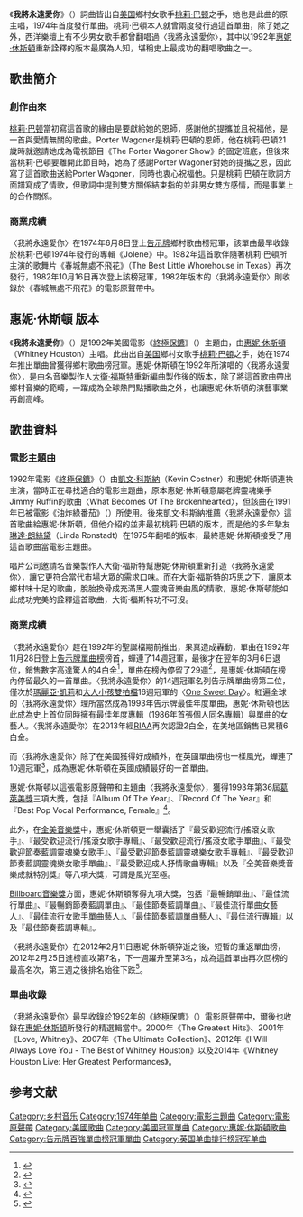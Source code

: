 {{noteTA
|T=zh-cn:I Will Always Love You; zh-hk:I Will Always Love You; zh-tw:I Will Always Love You;
|1=zh-cn:I Will Always Love You; zh-hk:I Will Always Love You; zh-tw:I Will Always Love You;
|2=zh-cn:惠特妮·休斯頓; zh-tw:惠妮·休斯頓; zh-hk:雲妮·侯斯頓;
|3=zh-cn:惠特妮; zh-tw:惠妮; zh-hk:雲妮;
|G1=Show
}}
{{Infobox song
| name       = 我将永远爱你<br>I Will Always Love You
| type       = 单曲
| artist     = [[桃莉·巴顿|桃莉·巴顿]]
| album      = {{link-en|乔伦娜 (专辑)|Jolene (album)|乔伦娜}}
| A-side     = 
| recorded   = 
| released   = 1974年6月16日
| genre      = [[乡村音乐|乡村音乐]]
| language   = 
| length     = 2:53
| writer     = [[桃莉·巴顿|桃莉·巴顿]]
| composer   = 
| arranger   = 
| label      = [[RCA唱片|RCA唱片]]
| producer   = {{link-en|鲍勃·弗格森|Bob Ferguson (music)}}
| prev_title = {{link-en|乔伦娜 (歌曲)|Jolene (song)|乔伦娜}}
| prev_year  = 1973
| next_title = {{link-en|愛像蝴蝶|Love Is Like a Butterfly}}
| next_year  = 1974
| misc       = {{Extra chronology
  | artist     = 1982年發行
  | type       = single
  | prev_title = {{link-en|心碎快遞 (歌曲)|Heartbreak Express (song)|心碎快遞}}
  | prev_year  = 1982
  | title      = 我将永远爱你
  | year       = 1982
  | next_title = {{link-en|硬糖聖誕|Hard Candy Christmas}}
  | next_year  = 1982
  }}
}}
《'''我將永遠愛你'''》（{{lang-en|'''I Will Always Love You'''}}）詞曲皆出自[[美国|美国]]鄉村女歌手[[桃莉·巴顿|桃莉·巴顿]]之手，她也是此曲的原主唱，1974年首度發行單曲。桃莉·巴頓本人就曾兩度發行過這首單曲，除了她之外，西洋樂壇上有不少男女歌手都曾翻唱過〈我將永遠愛你〉，其中以1992年[[惠妮·休斯頓|惠妮·休斯頓]]重新詮釋的版本最廣為人知，堪稱史上最成功的翻唱歌曲之一。

== 歌曲簡介==
=== 創作由來 ===
[[桃莉·巴顿|桃莉·巴顿]]當初寫這首歌的緣由是要獻給她的恩師，感謝他的提攜並且祝福他，是一首與愛情無關的歌曲。Porter Wagoner是桃莉·巴頓的恩師，他在桃莉·巴頓21歲時就邀請她成為電視節目《The Porter Wagoner Show》的固定班底，但後來當桃莉·巴頓要離開此節目時，她為了感謝Porter Wagoner對她的提攜之恩，因此寫了這首歌曲送給Porter Wagoner，同時也衷心祝福他。只是桃莉·巴頓在歌詞方面譜寫成了情歌，但歌詞中提到雙方關係結束指的並非男女雙方感情，而是事業上的合作關係。

=== 商業成績 ===
〈我將永遠愛你〉在1974年6月8日登上[[告示牌|告示牌]]鄉村歌曲榜冠軍，該單曲最早收錄於桃莉·巴頓1974年發行的專輯《Jolene》中。1982年這首歌伴隨著桃莉·巴頓所主演的歌舞片《春城無處不飛花》（The Best Little Whorehouse in Texas）再次發行，1982年10月16日再次登上該榜冠軍，1982年版本的〈我將永遠愛你〉則收錄於《春城無處不飛花》的電影原聲帶中。

[[Category:乡村音乐|Category:乡村音乐]]
[[Category:1974年单曲|Category:1974年单曲]]


==惠妮·休斯頓 版本==
{{Infobox single <!-- See Wikipedia:WikiProject_Songs -->
| Name           = I Will Always Love You
| Cover          = 
| Border         = yes
| Artist         = [[惠妮·休斯頓|惠妮·休斯頓]]
| from Album     = [[保镖_(电影)|終極保鑣]]
| B-side         = "Jesus Loves Me" "Do You Hear What I Hear?"
| Released       = {{Start date|1992|11|3}}
| Format         = {{flat list|
*[[CD_single|CD single]]
*[[cassette_single|cassette single]]
*[[Single_(music)|7" single]]
*[[12-inch_single|12" single]]}}
| Recorded       = Spring 1992
| Genre          = {{flat list|
*[[Contemporary_R&B|R&B]]
}}
| Length         = {{Duration|m=4|s=33}}
| Label          = [[Arista_Records|Arista]]
| Writer         = [[桃莉·巴顿|桃莉·巴顿]]
| Producer       = [[大卫·沃尔特·福斯特|大衛·福斯特]]
| Certification  = 
| Last single    = "We Didn't Know"<br/>(1992)
| This single    = "'''I Will Always Love You'''"<br/>(1992)
| Next single    = "I'm Every Woman"<br/>(1993)
}}

《'''我將永遠愛你'''》（{{lang-en|'''I Will Always Love You'''}}）是1992年美國電影《[[保镖_(电影)|終極保鑣]]》（{{lang-en|The Bodyguard}}）主題曲，由[[惠妮·休斯頓|惠妮·休斯頓]]（Whitney Houston）主唱。此曲出自[[美国|美国]]鄉村女歌手[[桃莉·巴頓|桃莉·巴頓]]之手，她在1974年推出單曲曾獲得鄉村歌曲榜冠軍。惠妮·休斯頓在1992年所演唱的〈我將永遠愛你〉，是由名音樂製作人[[大卫·沃尔特·福斯特|大衛·福斯特]]重新編曲製作後的版本，除了將這首歌曲帶出鄉村音樂的範疇，一躍成為全球熱門點播歌曲之外，也讓惠妮·休斯頓的演藝事業再創高峰。

== 歌曲資料 ==
=== 電影主題曲 ===
1992年電影《[[保镖_(电影)|終極保鑣]]》（{{lang-en|The Bodyguard}}）由[[凯文·科斯特纳|凱文·科斯納]]（Kevin Costner）和惠妮·休斯頓連袂主演，當時正在尋找適合的電影主題曲，原本惠妮·休斯頓意屬老牌靈魂樂手Jimmy Ruffin的歌曲〈What Becomes Of The Brokenhearted〉，但該曲在1991年已被電影《油炸綠番茄》（{{lang-en|Fried Green Tomatoes}}）所使用。後來凱文·科斯納推薦〈我將永遠愛你〉這首歌曲給惠妮·休斯頓，但他介紹的並非最初桃莉·巴頓的版本，而是他的多年摯友[[琳达·罗什塔|琳達·朗絲黛]]（Linda Ronstadt）在1975年翻唱的版本，最終惠妮·休斯頓接受了用這首歌曲當電影主題曲。

唱片公司邀請名音樂製作人大衛·福斯特幫惠妮·休斯頓重新打造〈我將永遠愛你〉，讓它更符合當代市場大眾的需求口味。而在大衛·福斯特的巧思之下，讓原本鄉村味十足的歌曲，脫胎換骨成充滿黑人靈魂音樂曲風的情歌，惠妮·休斯頓能如此成功完美的詮釋這首歌曲，大衛·福斯特功不可沒。

=== 商業成績 ===
〈我將永遠愛你〉趕在1992年的聖誕檔期前推出，果真造成轟動，單曲在1992年11月28日登上[[告示牌百强单曲榜|告示牌單曲榜]]榜首，蟬連了14週冠軍，最後才在翌年的3月6日退位，銷售數字高達驚人的4白金<ref>{{Cite web |url=http://www.riaa.com/goldandplatinumdata.php?content_selector=gold-platinum-searchable-database |title=美國唱片業協會惠妮·休斯頓專輯單曲銷售量一覽表 |access-date=2014-12-30 |archive-date=2012-05-24 |archive-url=https://www.webcitation.org/67uA3zL1x?url=http://www.riaa.com/goldandplatinumdata.php?content_selector=gold-platinum-searchable-database |dead-url=no }}</ref>，單曲在榜內停留了29週<ref>{{Cite web |url=http://www.billboard.com/artist/431329/whitney-houston/chart?f=379 |title=美國告示牌官網惠妮休斯頓單曲資料庫 |access-date=2014-12-30 |archive-date=2019-12-01 |archive-url=https://web.archive.org/web/20191201152509/https://www.billboard.com/artist/431329/whitney-houston/chart?f=379 |dead-url=no }}</ref>，是惠妮·休斯頓在榜內停留最久的一首單曲。〈我將永遠愛你〉的14週冠軍名列告示牌單曲榜第二位，僅次於[[瑪麗亞·凱莉|瑪麗亞·凱莉]]和[[大人小孩雙拍檔|大人小孩雙拍檔]]16週冠軍的〈[[One_Sweet_Day|One Sweet Day]]〉。紅遍全球的〈我將永遠愛你〉理所當然成為1993年告示牌最佳年度單曲，惠妮·休斯頓也因此成為史上首位同時擁有最佳年度專輯（1986年首張個人同名專輯）與單曲的女藝人。〈我將永遠愛你〉在2013年經[[RIAA|RIAA]]再次認證2白金，在美地區銷售已累積6白金。

而〈我將永遠愛你〉除了在美國獲得好成績外，在英國單曲榜也一樣風光，蟬連了10週冠軍<ref>{{Cite web |url=http://www.officialcharts.com/artist/_/whitney%20houston/ |title=英國官方排行榜惠妮休斯頓資料庫 |access-date=2015-01-11 |archive-date=2014-10-15 |archive-url=https://web.archive.org/web/20141015225225/http://www.officialcharts.com/artist/_/WHITNEY%20HOUSTON/ |dead-url=no }}</ref>，成為惠妮·休斯頓在英國成績最好的一首單曲。

惠妮·休斯頓以這張電影原聲帶和主題曲〈我將永遠愛你〉，獲得1993年第36屆[[葛萊美獎|葛萊美獎]]三項大獎，包括『Album Of The Year』、『Record Of The Year』和『Best Pop Vocal Performance, Female』<ref>{{Cite web |url=http://www.grammy.com/nominees/search?artist=Whitney+Houston&field_nominee_work_value=&year=1993&genre=All |title=美國葛萊美獎官網惠妮休斯頓獲獎紀錄 |access-date=2014-12-30 |archive-date=2016-03-04 |archive-url=https://web.archive.org/web/20160304092451/http://www.grammy.com/nominees/search?artist=Whitney+Houston&field_nominee_work_value=&year=1993&genre=All |dead-url=no }}</ref>。

此外，在[[全美音樂獎|全美音樂獎]]中，惠妮·休斯頓更一舉囊括了『最受歡迎流行/搖滾女歌手』、『最受歡迎流行/搖滾女歌手專輯』、『最受歡迎流行/搖滾女歌手單曲』、『最受歡迎節奏藍調靈魂樂女歌手』、『最受歡迎節奏藍調靈魂樂女歌手專輯』、『最受歡迎節奏藍調靈魂樂女歌手單曲』、『最受歡迎成人抒情歌曲專輯』以及『全美音樂獎音樂成就特別獎』等八項大獎，可謂是風光至極。

[[公告牌音乐奖|Billboard音樂獎]]方面，惠妮·休斯頓奪得九項大獎，包括『最暢銷單曲』、『最佳流行單曲』、『最暢銷節奏藍調單曲』、『最佳節奏藍調單曲』、『最佳流行單曲女藝人』、『最佳流行女歌手單曲藝人』、『最佳節奏藍調單曲藝人』、『最佳流行專輯』以及『最佳節奏藍調專輯』。

〈我將永遠愛你〉在2012年2月11日惠妮·休斯頓猝逝之後，短暫的重返單曲榜，2012年2月25日進榜直攻第7名，下一週躍升至第3名，成為這首單曲再次回榜的最高名次，第三週之後排名始往下跌<ref>{{Cite web |url=http://www.billboard.com/charts/hot-100/2012-03-03 |title=2012-03-03告示牌單曲榜 |access-date=2015-03-21 |archive-date=2020-12-05 |archive-url=https://web.archive.org/web/20201205120415/https://www.billboard.com/charts/hot-100/2012-03-03 |dead-url=no }}</ref>。

=== 單曲收錄 ===
〈我將永遠愛你〉最早收錄於1992年的《終極保鑣》（{{lang-en|The Bodyguard}}）電影原聲帶中，爾後也收錄在[[惠妮·休斯頓|惠妮·休斯頓]]所發行的精選輯當中。2000年《The Greatest Hits》、2001年《Love, Whitney》、2007年《The Ultimate Collection》、2012年《I Will Always Love You - The Best of Whitney Houston》以及2014年《Whitney Houston Live: Her Greatest Performances》。

== 参考文献 ==
{{reflist|3}}

{{DEFAULTSORT: I Will Always Love You}}
[[Category:電影主題曲|Category:電影主題曲]]
[[Category:電影原聲帶|Category:電影原聲帶]]
[[Category:美國歌曲|Category:美國歌曲]]
[[Category:美國冠軍單曲|Category:美國冠軍單曲]]
[[Category:惠妮·休斯頓歌曲|Category:惠妮·休斯頓歌曲]]
[[Category:告示牌百強單曲榜冠軍單曲|Category:告示牌百強單曲榜冠軍單曲]]
[[Category:英国单曲排行榜冠军单曲|Category:英国单曲排行榜冠军单曲]]